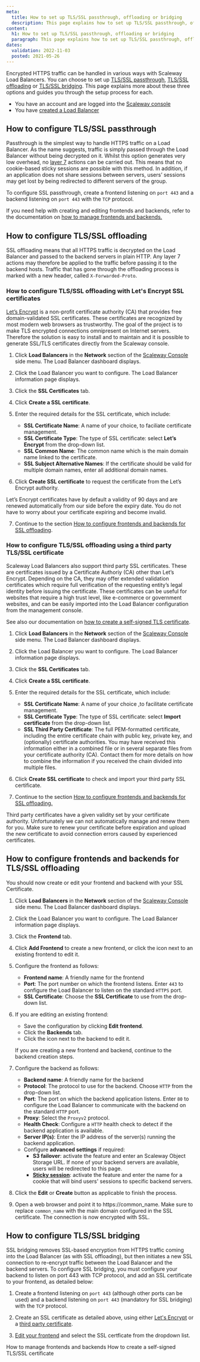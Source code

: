 ```yaml
---
meta:
  title: How to set up TLS/SSL passthrough, offloading or bridging
  description: This page explains how to set up TLS/SSL passthrough, offloading or bridging
content:
  h1: How to set up TLS/SSL passthrough, offloading or bridging
  paragraph: This page explains how to set up TLS/SSL passthrough, offloading or bridging
dates:
  validation: 2022-11-03
  posted: 2021-05-26
---
```


Encrypted HTTPS traffic can be handled in various ways with Scaleway Load Balancers. You can choose to set up [TLS/SSL passthrough](/network/load-balancer/concepts#ssl-passthrough), [TLS/SSL offloading](/network/load-balancer/concepts#ssl-offloading) or [TLS/SSL bridging](/network/load-balancer/concepts#ssl-bridging). This page explains more about these three options and guides you through the setup process for each.

<Message type="requirement">

- You have an account and are logged into the [Scaleway console](https://console.scaleway.com) 
- You have [created a Load Balancer](/network/load-balancer/how-to/create-load-balancer)

</Message>

## How to configure TLS/SSL passthrough

Passthrough is the simplest way to handle HTTPS traffic on a Load Balancer. As the name suggests, traffic is simply passed through the Load Balancer without being decrypted on it. Whilst this option generates very low overhead, no [layer 7](https://en.wikipedia.org/wiki/OSI_model#Layer_7:_Application_Layer) actions can be carried out. This means that no cookie-based sticky sessions are possible with this method. 
In addition, if an application does not share sessions between servers, users’ sessions may get lost by being redirected to different servers of the group.

To configure SSL passthrough, create a frontend listening on `port 443` and a backend listening on `port 443` with the `TCP` protocol.

If you need help with creating and editing frontends and backends, refer to the documentation on [how to manage frontends and backends.](/network/load-balancer/how-to/manage-frontends-and-backends/)

## How to configure TLS/SSL offloading

SSL offloading means that all HTTPS traffic is decrypted on the Load Balancer and passed to the backend servers in plain HTTP. Any layer 7 actions may therefore be applied to the traffic before passing it to the backend hosts. Traffic that has gone through the offloading process is marked with a new header, called `X-Forwarded-Proto`.

### How to configure TLS/SSL offloading with Let's Encrypt SSL certificates

[Let’s Encrypt](https://letsencrypt.org/) is a non-profit certificate authority (CA) that provides free domain-validated SSL certificates. These certificates are recognized by most modern web browsers as trustworthy. The goal of the project is to make TLS encrypted connections omnipresent on Internet servers. Therefore the solution is easy to install and to maintain and it is possible to generate SSL/TLS certificates directly from the Scaleway console.

1. Click **Load Balancers** in the **Network** section of the [Scaleway Console](https://console.scaleway.com) side menu. The Load Balancer dashboard displays. 

2. Click the Load Balancer you want to configure. The Load Balancer information page displays. 

3. Click the **SSL Certificates** tab. 

4. Click **Create a SSL certificate**.

5. Enter the required details for the SSL certificate, which include:
	- **SSL Certificate Name**: A name of your choice, to faciliate certificate management.
	- **SSL Certificate Type**: The type of SSL certificate: select **Let’s Encrypt** from the drop-down list.
	- **SSL Common Name**: The common name which is the main domain name linked to the certificate.
	- **SSL Subject Alternative Names**: If the certificate should be valid for multiple domain names, enter all additional domain names.

	<Lightbox src="assets/scaleway-create-ssl-lets-encrypt.webp" />

6. Click **Create SSL certificate** to request the certificate from the Let’s Encrypt authority.

<Message type="note">

Let’s Encrypt certificates have by default a validity of 90 days and are renewed automatically from our side before the expiry date. You do not have to worry about your certificate expiring and become invalid.

</Message>

7. Continue to the section [How to configure frontends and backends for SSL offloading](#how-to-configure-frontends-and-backends-for-tlsssl-offloading).

### How to configure TLS/SSL offloading using a third party TLS/SSL certificate

Scaleway Load Balancers also support third party SSL certificates. These are certificates issued by a Certificate Authoriy (CA) other than Let’s Encrypt. Depending on the CA, they may offer extended validation certificates which require full verification of the requesting entity’s legal identity before issuing the certificate. These certificates can be useful for websites that require a high trust level, like e-commerce or government websites, and can be easily imported into the Load Balancer configuration from the management console.

See also our documentation on [how to create a self-signed TLS certificate](/network/load-balancer/how-to/create-self-signed-tls-certificate/).

1. Click **Load Balancers** in the **Network** section of the [Scaleway Console](https://console.scaleway.com) side menu. The Load Balancer dashboard displays. 

2. Click the Load Balancer you want to configure. The Load Balancer information page displays. 

3. Click the **SSL Certificates** tab. 

4. Click **Create a SSL certificate**.

5. Enter the required details for the SSL certificate, which include:
	- **SSL Certificate Name**: A name of your choice ,to facilitate certificate management.
	- **SSL Certificate Type**: The type of SSL certificate: select **Import certificate** from the drop-down list.
	- **SSL Third Party Certificate**: The full PEM-formatted certificate, including the entire certificate chain with public key, private key, and (optionally) certificate authorities. You may have received this information either in a combined file or in several separate files from your certificate authority (CA). Contact them for more details on how to combine the information if you received the chain divided into multiple files.

	<Lightbox src="assets/scaleway-create-ssl-third-party.webp" />	

6. Click **Create SSL certificate** to check and import your third party SSL certificate.

7. Continue to the section [How to configure frontends and backends for SSL offloading.](#how-to-configure-frontends-and-backends-for-tlsssl-offloading)

<Message type="note">

Third party certificates have a given validity set by your certificate authority. Unfortunately we can not automatically manage and renew them for you. Make sure to renew your certificate before expiration and upload the new certificate to avoid connection errors caused by experienced certificates.

</Message>

## How to configure frontends and backends for TLS/SSL offloading

You should now create or edit your frontend and backend with your SSL Certificate.

1. Click **Load Balancers** in the **Network** section of the [Scaleway Console](https://console.scaleway.com) side menu. The Load Balancer dashboard displays. 

2. Click the Load Balancer you want to configure. The Load Balancer information page displays. 

3. Click the **Frontend** tab.

4. Click **Add Frontend** to create a new frontend, or click the <Icon name="more" /> icon next to an existing frontend to edit it.

5. Configure the frontend as follows:
	- **Frontend name**: A friendly name for the frontend
	- **Port**: The port number on which the frontend listens. Enter `443` to configure the Load Balancer to listen on the standard `HTTPS` port.
	- **SSL Certificate**: Choose the **SSL Certificate** to use from the drop-down list.

6. If you are editing an existing frontend:
	- Save the configuration by clicking **Edit frontend**.
	- Click the **Backends** tab.
	- Click the <Icon name="more" /> icon next to the backend to edit it.

	If you are creating a new frontend and backend, continue to the backend creation steps.

7. Configure the backend as follows:
	- **Backend name**: A friendly name for the backend
	- **Protocol**: The protocol to use for the backend. Choose `HTTP` from the drop-down list.
	- **Port**: The port on which the backend application listens. Enter `80` to configure the Load Balancer to communicate with the backend on the standard `HTTP` port.
	- **Proxy**: Select the `Proxyv2` protocol.
	- **Health Check**: Configure a `HTTP` health check to detect if the backend application is available.
	- **Server IP(s)**: Enter the IP address of the server(s) running the backend application.
    - Configure **advanced settings** if required:
      - **S3 failover**: activate the feature and enter an Scaleway Object Storage URL. If none of your backend servers are available, users will be redirected to this page.
      - **[Sticky session](/network/load-balancer/concepts/#sticky-session)**: activate the feature and enter the name for a cookie that will bind users' sessions to specific backend servers. 

8. Click the **Edit** or **Create** button as applicable to finish the process.

9. Open a web browser and point it to https://common_name. Make sure to replace `common_name` with the main domain configured in the SSL certificate. The connection is now encrypted with SSL.

<Lightbox src="assets/scaleway-connection-encrypted-ssl.webp" />	

## How to configure TLS/SSL bridging

SSL bridging removes SSL-based encryption from HTTPS traffic coming into the Load Balancer (as with SSL offloading), but then initiates a new SSL connection to re-encrypt traffic between the Load Balancer and the backend servers. To configure SSL bridging, you must configure your backend to listen on port 443 with TCP protocol, and add an SSL certificate to your frontend, as detailed below:

1. Create a frontend listening on `port 443` (although other ports can be used) and a backend listening on `port 443` (mandatory for SSL bridging) with the `TCP` protocol.

2. Create an SSL certificate as detailed above, using either [Let's Encrypt](#how-to-configure-tlsssl-offloading-with-let's-encrypt-ssl-certificates) or a [third party certificate](#how-to-configure-tlsssl-offloading-using-a-third-party-tlsssl-certificate).

3. [Edit your frontend](/network/load-balancer/how-to/manage-frontends-and-backends/#how-to-edit-frontends) and select the SSL certficate from the dropdown list.


<Navigation title="See Also">
  <PreviousButton to="/network/load-balancer/how-to/manage-frontends-and-backends/">How to manage frontends and backends</PreviousButton>
  <NextButton to="/network/load-balancer/how-to/create-self-signed-tls-certificate/">How to create a self-signed TLS/SSL certificate</NextButton>
</Navigation>
